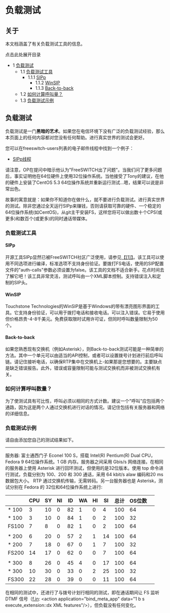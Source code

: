 # 负载测试

## 关于

本文档涵盖了有关负载测试工具的信息。

点击此处展开目录

* 1 [负载测试](#load-testing)  
   * 1.1 [负载测试工具](#load-testing-tools)  
      * 1.1.1 [SIPp](#load-testing)  
         * 1.1.2 [WinSIP](#load-testing)  
         * 1.1.3 [Back-to-back](#load-testing)  
   * 1.2 [如何计算呼叫量？](#load-testing-tools)  
   * 1.3 [负载测试示例](#examples-of-load-tests)

## 负载测试

负载测试是一门**黑暗的艺术**。如果您在电信环境下没有广泛的负载测试经验，那么本页面上的任何内容都对您没有任何帮助。进行真实世界的测试会更好。

您可以在freeswitch-users列表的电子邮件线程中找到一个例子：

* [SIPp线程](http://lists.freeswitch.org/pipermail/freeswitch-users/2009-August/thread.html#18226)

请注意，OP在提问中暗示他认为"FreeSWITCH出了问题"。当我们问了更多问题后，事实证明他在64位硬件上使用32位操作系统。当他接受了Tony的建议，在他的硬件上安装了CentOS 5.3 64位操作系统并重新运行测试...嗯，结果可以说是非常出色。

故事的寓意就是：如果你不知道你在做什么，就不要进行负载测试。进行真实世界的测试。除非您通过全天运行SIPp来赚钱，否则请获取可靠的硬件、一个稳定的64位操作系统(如CentOS)，从git主干安装FS，这样您将可以做出数十个CPS(或更多)和数百个(或更多)的同时通话带媒体。

### 负载测试工具

#### SIPp

开源工具SIPp显然已被FreeSWITCH社区广泛使用，请参见[【\[1\]】](http://www.freeswitch.org/eg/load%5Ftest)。该工具可以使用不同选项进行编译，标准选项不支持身份验证。要拨打FS电话，使用的SIP配置文件的"auth-calls"参数必须设置为false。该工具的文档不适合新手。花点时间去了解它吧！该工具非常灵活，测试呼叫由一个XML脚本控制。支持错误注入和定制的SIP头。

#### WinSIP

Touchstone Technologies的WinSIP是基于Windows的带有漂亮图形界面的工具。它支持身份验证，可以用于拨打电话和接收电话。可以注入错误。它易于使用但价格昂贵-4-8千美元。免费获取限时试用许可证，但同时呼叫数量限制为50个。

#### Back-to-back

如果您熟悉现有交换机（例如Asterisk），则Back-to-back测试可能是一种简单的方法。其中一个单元可以由适当的API控制，或者可以设置拨号计划进行前后呼叫链。请记住接听电话，以确保RTP集中在交换机上-如果那是您想要的。主要缺点是缺乏错误报告。此外，错误或容量限制可能与测试交换机而非被测试交换机有关。

### 如何计算呼叫数量？

为了使测试具有可比性，呼叫必须以相同的方式计数。建议一个"呼叫"应包括两个通路，因为这是两个人通过交换机进行对话的情况。请记住包括有关服务器和网络的详细信息。

### 负载测试示例

请自由添加您自己的测试结果如下。

---

服务器: 富士通西门子 Econel 100 S，搭载 Intel(R) Pentium(R) Dual CPU，Fedora 9 64位操作系统。1 GB 内存。服务器之间采用 Gbis/s 网络连接。在相同的服务器上使用 Asterisk 进行回环测试，但使用的是32位版本。使用 top 命令进行测试，负载分别为 100、200 和 300 通话，采用 64 kbit/s alaw 编码和20 ms 数据包大小。 RTP 通过交换机传输，无需转码。另一台服务器也是 Asterisk，测试分别在 Fedora 的 32位和64位操作系统上进行:

|      | CPU | SY | NI | ID | WA | HI | SI  | 总计  | OS位数 |     |
| ---- | --- | -- | -- | -- | -- | -- | --- | ----- | ------ | --- |
| \* 100 | 3  | 10 | 0  | 82 | 1  | 0  | 4     | 100    | 64  |
| \* 100 | 3  | 10 | 0  | 84 | 1  | 0  | 2     | 100    | 32  |
| FS100   | 7  | 8  | 0  | 82 | 1  | 0  | 2     | 100    | 64  |
|        |     |    |    |    |    |    |       |        |       |     |
| \* 200 | 6  | 20 | 0  | 57 | 2  | 1  | 14    | 100    | 64  |
| \* 200 | 7  | 18 | 0  | 67 | 0  | 1  | 7     | 100    | 32  |
| FS200   | 14 | 17 | 0  | 62 | 0  | 0  | 7     | 100    | 64  |
|        |     |    |    |    |    |    |       |        |       |     |
| \* 300 | 8  | 26 | 0  | 45 | 4  | 0  | 17    | 100    | 64  |
| \* 300 | 10 | 30 | 0  | 33 | 0  | 2  | 25    | 100    | 32  |
| FS300   | 22 | 28 | 0  | 39 | 0  | 0  | 11    | 100    | 64  |

在相同的测试中，还进行了与拨号计划行相同的测试，即在通话期间让 FS 监听 DTMF 信号（[f.in](http://f.in): &lt;action application="bind\_meta\_app" data="1 b s execute\_extension::dx XML features"/>），但负载没有任何变化。